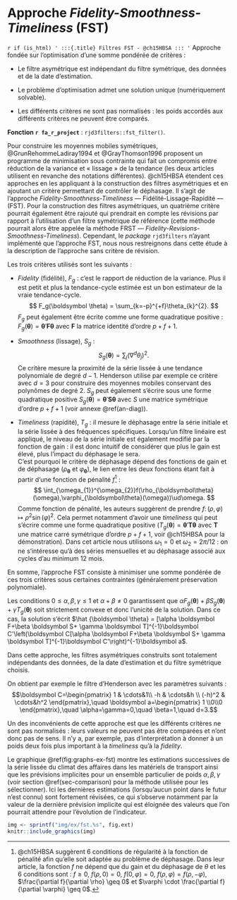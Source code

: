 # Approche *Fidelity-Smoothness-Timeliness* (FST) {#subsec-GuggemosEtAl}

:::: {.summary_box data-latex="{Filtres FST --- Grun-Rehomme et alii (2018)}"}
`r if (is_html) '
:::{.title}
Filtres FST - @ch15HBSA
:::
'`
Approche fondée sur l'optimisation d'une somme pondérée de critères :

- Le filtre asymétrique est indépendant du filtre symétrique, des données et de la date d'estimation. 

- Le problème d'optimisation admet une solution unique (numériquement solvable).

- Les différents critères ne sont pas normalisés : les poids accordés aux différents critères ne peuvent être comparés.

**Fonction `r fa_r_project`** : `rjd3filters::fst_filter()`.
::::


Pour construire les moyennes mobiles symétriques, @GrunRehommeLadiray1994 et @GrayThomson1996 proposent un programme de minimisation sous contrainte qui fait un compromis entre réduction de la variance et « lissage » de la tendance (les deux articles utilisent en revanche des notations différentes). 
@ch15HBSA étendent ces approches en les appliquant à la construction des filtres asymétriques et en ajoutant un critère permettant de contrôler le déphasage. 
Il s'agit de l'approche *Fidelity-Smoothness-Timeliness* --- Fidélité-Lissage-Rapidité --- (FST).
Pour la construction des filtres asymétriques, un quatrième critère pourrait également être rajouté qui prendrait en compte les révisions par rapport à l'utilisation d'un filtre symétrique de référence (cette méthode pourrait alors être appelée la méthode FRST --- *Fidelity-Revisions-Smoothness-Timeliness*).
Cependant, le *package* `rjd3filters` n'ayant implémenté que l'approche FST, nous nous restreignons dans cette étude à la description de l'approche sans critère de révision.

Les trois critères utilisés sont les suivants :

- *Fidelity* (fidélité), $F_g$ : c'est le rapport de réduction de la variance.
Plus il est petit et plus la tendance-cycle estimée est un bon estimateur de la vraie tendance-cycle.
$$
F_g(\boldsymbol \theta) = \sum_{k=-p}^{+f}\theta_{k}^{2}.
$$
$F_g$ peut également être écrite comme une forme quadratique positive : $F_g(\boldsymbol \theta)=\boldsymbol \theta'\boldsymbol F\boldsymbol \theta$ avec $\boldsymbol F$ la matrice identité d'ordre $p+f+1$.

- *Smoothness* (lissage), $S_g$ : 
$$
S_g(\boldsymbol\theta) = \sum_{j}(\nabla^{d}\theta_{j})^{2}.
$$
Ce critère mesure la proximité de la série lissée à une tendance polynomiale de degré $d-1$. 
Henderson utilise par exemple ce critère avec $d=3$ pour construire des moyennes mobiles conservant des polynômes de degré 2.
$S_g$ peut également s'écrire sous une forme quadratique positive $S_g(\boldsymbol \theta)=\boldsymbol \theta'\boldsymbol S\boldsymbol \theta$ avec $S$ une matrice symétrique d'ordre $p+f+1$ (voir annexe \@ref(an-diag)).


- *Timeliness* (rapidité), $T_g$ : il mesure le déphasage entre la série initiale et la série lissée à des fréquences spécifiques.
Lorsqu'un filtre linéaire est appliqué, le niveau de la série initiale est également modifié par la fonction de gain : il est donc intuitif de considérer que plus le gain est élevé, plus l'impact du déphasage le sera.  
C'est pourquoi le critère de déphasage dépend des fonctions de gain et de déphasage ($\rho_{\boldsymbol\theta}$ et $\varphi_{\boldsymbol\theta}$), le lien entre les deux fonctions étant fait à partir d'une fonction de pénalité $f$^[
@ch15HBSA suggèrent 6 conditions de régularité à la fonction de pénalité afin qu'elle soit adaptée au problème de déphasage.
Dans leur article, la fonction $f$ ne dépend que du gain et du déphasage de $\theta$ et les 6 conditions sont : $f \geq 0$, $f\left(\rho,0\right)=0$, $f\left(0,\varphi\right)=0$, $f\left(\rho,\varphi\right)=f\left(\rho,-\varphi\right)$, $\frac{\partial f}{\partial \rho} \geq 0$ et
$\varphi \cdot \frac{\partial f}{\partial \varphi} \geq 0$.
] :
$$
\int_{\omega_{1}}^{\omega_{2}}f(\rho_{\boldsymbol\theta}(\omega),\varphi_{\boldsymbol\theta}(\omega))\ud\omega.
$$
Comme fonction de pénalité, les auteurs suggèrent de prendre $f\colon(\rho,\varphi)\mapsto\rho^2\sin(\varphi)^2$. 
Cela permet notamment d'avoir une *timeliness* qui peut s'écrire comme une forme quadratique positive ($T_g(\boldsymbol \theta)=\boldsymbol \theta'\boldsymbol T\boldsymbol \theta$ avec $\boldsymbol T$ une matrice carré symétrique d'ordre $p+f+1$, voir @ch15HBSA pour la démonstration).
Dans cet article nous utilisons $\omega_1=0$ et $\omega_2=2\pi/12$ : on ne s'intéresse qu'à des séries mensuelles et au déphasage associé aux cycles d'au minimum 12 mois.

En somme, l'approche FST consiste à minimiser une somme pondérée de ces trois critères sous certaines contraintes (généralement préservation polynomiale).

\begin{equation}
\begin{cases}
\underset{\boldsymbol\theta}{\min} &
\alpha F_g(\boldsymbol \theta)+\beta S_g(\boldsymbol \theta)+\gamma T_g(\boldsymbol \theta) = 
\boldsymbol \theta'(\alpha\boldsymbol F+\beta \boldsymbol S+ \gamma \boldsymbol T)\boldsymbol \theta\\
s.t. & \boldsymbol C\boldsymbol \theta=\boldsymbol a
\end{cases}. (\#eq:gugemmos)
\end{equation}

Les conditions $0\leq\alpha,\beta,\gamma\leq 1$ et $\alpha+\beta\ne0$ garantissent que $\alpha F_g(\boldsymbol \theta)+\beta S_g(\boldsymbol \theta)+\gamma T_g(\boldsymbol \theta)$ soit strictement convexe et donc l'unicité de la solution. 
Dans ce cas, la solution s'écrit $\hat {\boldsymbol \theta} = [\alpha \boldsymbol F+\beta \boldsymbol S+ \gamma \boldsymbol T]^{-1}\boldsymbol C'\left(\boldsymbol C[\alpha \boldsymbol F+\beta \boldsymbol S+ \gamma \boldsymbol T]^{-1}\boldsymbol C'\right)^{-1}\boldsymbol a$.

Dans cette approche, les filtres asymétriques construits sont totalement indépendants des données, de la date d'estimation et du filtre symétrique choisis.

On obtient par exemple le filtre d'Henderson avec les paramètres suivants :
$$\boldsymbol C=\begin{pmatrix}
1 & \cdots&1\\
-h & \cdots&h \\
(-h)^2 & \cdots&h^2
\end{pmatrix},\quad
\boldsymbol a=\begin{pmatrix}
1 \\0\\0
\end{pmatrix},\quad
\alpha=\gamma=0,\quad
\beta=1,\quad d=3.$$

Un des inconvénients de cette approche est que les différents critères ne sont pas normalisés : leurs valeurs ne peuvent pas être comparées et n'ont donc pas de sens.
Il n'y a, par exemple, pas d’interprétation à donner à un poids deux fois plus important à la *timeliness* qu'à la *fidelity*. 


Le graphique \@ref(fig:graphs-ex-fst) montre les estimations successives de la série lissée du climat des affaires dans les matériels de transport ainsi que les prévisions implicites pour un ensemble particulier de poids $\alpha,\beta,\gamma$ (voir section \@ref(sec-comparison) pour la méthode utilisée pour les sélectionner).
Ici les dernières estimations (lorsqu'aucun point dans le futur n'est connu) sont fortement révisées, ce qui s'observe notamment par la valeur de la dernière prévision implicite qui est éloignée des valeurs que l'on pourrait attendre pour l'évolution de l'indicateur.

```r
img <- sprintf("img/ex/fst.%s", fig.ext)
knitr::include_graphics(img)
```
